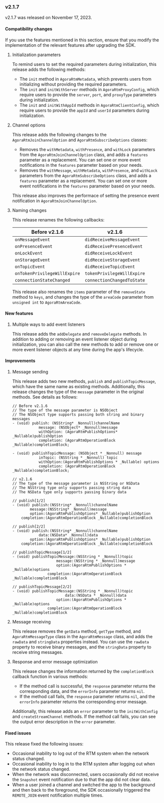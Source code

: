 <PlatformWrapper platform='macos'>

### v2.1.7

v2.1.7 was released on November 17, 2023.

#### Compatibility changes

If you use the features mentioned in this section, ensure that you modify the implementation of the relevant features after upgrading the SDK.

1. Initialization parameters

    To remind users to set the required parameters during initialization, this release adds the following methods:

    - The `init` method in `AgoraRtmMetadata`, which prevents users from initializing without providing the required parameters.
    - The `init` and `initWithServer` methods in `AgoraRtmProxyConfig`, which require users to provide the `server`, `port`, and `proxyType` parameters during initialization.
    - The `init` and `initWithAppId` methods in `AgoraRtmClientConfig`, which require users to provide the `appId` and `userId` parameters during initialization.

1. Channel options

    This release adds the following changes to the `AgoraRtmJoinChannelOption` and `AgoraRtmSubscribeOptions` classes:

    - Removes the `withMetadata`, `withPresence`, and `withLock` parameters from the `AgoraRtmJoinChannelOption` class, and adds a `features` parameter as a replacement. You can set one or more event notifications in the `features` parameter based on your needs.
    - Removes the `withMessage`, `withMetadata`, `withPresence`, and `withLock` parameters from the `AgoraRtmSubscribeOptions` class, and adds a `features` parameter as a replacement. You can set one or more event notifications in the `features` parameter based on your needs.

    This release also improves the performace of setting the presence event notification in `AgoraRtmJoinChannelOption`.

1. Naming changes

    This release renames the following callbacks:

    | Before v2.1.6 | v2.1.6 |
    | --------------------------------- | ---------------- |
    | `onMessageEvent` | `didReceiveMessageEvent` |
    | `onPresenceEvent` | `didReceivePresenceEvent` |
    | `onLockEvent` | `didReceiveLockEvent` |
    |`onStorageEvent` | `didReceiveStorageEvent`|
    | `onTopicEvent` | `didReceiveTopicEvent` |
    |`onTokenPrivilegeWillExpire` | `tokenPrivilegeWillExpire` |
    |`connectionStateChanged` | `connectionChangedToState` |

    This release also renames the `items` parameter of the `removeState` method to `keys`, and changes the type of the `areaCode` parameter from `unsigned int` to `AgoraRtmAreaCode`.

#### New features

1. Multiple ways to add event listeners

    This release adds the `addDelegate` and `removeDelegate` methods. In addition to adding or removing an event listener object during initialization, you can also call the new methods to add or remove one or more event listener objects at any time during the app's lifecycle.

#### Improvements

1. Message sending

    This release adds two new methods, `publish` and `publishTopicMessage`, which have the same name as existing methods. Additionally, this release changes the type of the `message` parameter in the original methods. See details as follows:

    ```objc
    // Before v2.1.6
    // The type of the message parameter is NSObject
    // The NSObject type supports passing both string and binary messages
    - (void) publish: (NSString* _Nonnull)channelName
                message: (NSObject* _Nonnull)message
                withOption: (AgoraRtmPublishOptions* _Nullable)publishOption
                completion: (AgoraRtmOperationBlock _Nullable)completionBlock;

    - (void) publishTopicMessage: (NSObject * _Nonnull) message
                inTopic: (NSString * _Nonnull) topic
                withOption:(AgoraRtmPublishOptions * _Nullable) options
                completion: (AgoraRtmOperationBlock _Nullable)completionBlock;
    ```

    ```objc
    // v2.1.6
    // The type of the message parameter is NSString or NSData
    // The NSString type only supports passing string data
    // The NSData type only supports passing binary data

    // publish[1/2]
    - (void) publish:(NSString* _Nonnull)channelName
            message:(NSString* _Nonnull)message
            option:(AgoraRtmPublishOptions* _Nullable)publishOption
        completion:(AgoraRtmOperationBlock _Nullable)completionBlock

    // publish[2/2]
    - (void) publish:(NSString* _Nonnull)channelName
                data:(NSData* _Nonnull)data
            option:(AgoraRtmPublishOptions* _Nullable)publishOption
        completion:(AgoraRtmOperationBlock _Nullable)completionBlock

    // publishTopicMessage[1/2]
    - (void) publishTopicMessage:(NSString * _Nonnull)topic
                        message:(NSString * _Nonnull)message
                        option:(AgoraRtmPublishOptions * _Nullable)options
                    completion:(AgoraRtmOperationBlock _Nullable)completionBlock

    // publishTopicMessage[2/2]
    - (void) publishTopicMessage:(NSString * _Nonnull)topic
                            data:(NSData * _Nonnull)data
                        option:(AgoraRtmPublishOptions * _Nullable)options
                    completion:(AgoraRtmOperationBlock _Nullable)completionBlock
    ```

1. Message receiving

    This release removes the `getData` method, `getType` method, and `AgoraRtmMessageType` class in the `AgoraRtmMessage` class, and adds the `rawData` and `stringData` properties instead. You can use the `rawData` property to receive binary messages, and the `stringData` property to receive string messages.

1. Response and error message optimization

    This release changes the information returned by the `completionBlock` callback function in various methods:

    - If the method call is successful, the `response` parameter returns the corresponding data, and the `errorInfo` parameter returns `nil`.
    - If the method call fails, the `response` parameter returns `nil`, and the `errorInfo` parameter returns the corresponding error message.

    Additionally, this release adds an `error` parameter to the `initWithConfig` and `createStreamChannel` methods. If the method call fails, you can see the output error description in the `error` parameter.

#### Fixed issues

This release fixed the following issues:

- Occasional inability to log out of the RTM system when the network status changed.
- Occasional inability to log in to the RTM system after logging out when the network status changed.
- When the network was disconnected, users occasionally did not receive the `Snapshot` event notification due to that the app did not clear data.
- When a user joined a channel and switched the app to the background and then back to the foreground, the SDK occasionally triggered the `REMOTE_JOIN` event notification multiple times.

</PlatformWrapper>